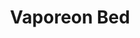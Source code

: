 ---
title: "Vaporeon Bed"
meta_title: "Vaporeon Bed craft"
description: "Craft de Vaporeon Bed"
rank: "b"
draft: false
name: "Vaporeon Bed"
recipe_img: "https://wiki.pokexgames.com/images/2/2b/Vaporeon_Bed1.png"
level: 68
craft_time: 57600
result: 1
value_npc: 1
ingredients:
  - name: "White Bed"
    quantity: 1
    item_img: "https://wiki.pokexgames.com/images/7/76/White_Bed.png"
    value_npc: 1
  - name: "Seavell Tapestry"
    quantity: 2
    item_img: "https://wiki.pokexgames.com/images/d/dc/Seavell_Tapestry.png"
    value_npc: 1
  - name: "Gyarados Tail"
    quantity: 10
    item_img: "https://wiki.pokexgames.com/images/e/e3/Gyarados_Tail.png"
    value_npc: 1
  - name: "Lobster Claw"
    quantity: 100
    item_img: "https://wiki.pokexgames.com/images/9/9e/Lobster_Claw.png"
    value_npc: 1
  - name: "Planks"
    quantity: 200
    item_img: "https://wiki.pokexgames.com/images/b/b9/Planks.png"
    value_npc: 1
---